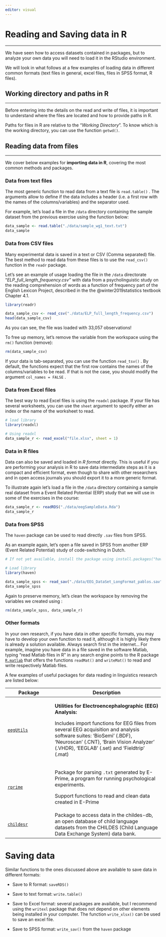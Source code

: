 ```yaml
---
editor: visual
---
```


# Reading and Saving data in R

------------------------------------------------------------------------

We have seen how to access datasets contained in packages, but to analyze your own data you will need to load it in the RStudio environment.

We will look in what follows at a few examples of loading data in different common formats (text files in general, excel files, files in SPSS format, R files).

## Working directory and paths in R

------------------------------------------------------------------------

Before entering into the details on the read and write of files, it is important to understand where the files are located and how to provide paths in R.

Paths for files in R are relative to the "*Working Directory*". To know which is the working directory, you can use the function `getwd()`.

## Reading data from files {#sec-r-read}

------------------------------------------------------------------------

We cover below examples for **importing data in R**, covering the most common methods and packages.

### Data from text files

The most generic function to read data from a text file is `read.table()` . The arguments allow to define if the data includes a header (i.e. a first row with the names of the columns/variables) and the separator used.

For example, let's load a file in the `/data` directory containing the sample dataset from the previous exercise using the function below:

```r
data_sample <- read.table("./data/sample_wg1_text.txt")
data_sample
```

### Data from CSV files

Many experimental data is saved in a text or CSV (Comma separated) file. The best method to read data from these files is to use the `read_csv()` function in the `readr` package.

Let's see an example of usage loading the file in the `/data` directorate "*ELP_full_length_frequency.csv"* with data from a psycholinguistic study on the reading comprehension of words as a function of frequency part of the English Lexicon Project, described in the the @winter2019statistics textbook Chapter 4.1.

```r
library(readr)

data_sample_csv <- read_csv("./data/ELP_full_length_frequency.csv")
head(data_sample_csv)
```

As you can see, the file was loaded with 33,057 observations!

To free up memory, let's remove the variable from the workspace using the `rm()` function (remove):

```r
rm(data_sample_csv)
```

If your data is tab-separated, you can use the function `read_tsv()` . By default, the functions expect that the first row contains the names of the columns/variables to be read. If that is not the case, you should modify the argument `col_names = FALSE` .

### Data from Excel files

The best way to read Excel files is using the `readxl` package. If your file has several worksheets, you can use the `sheet` argument to specify either an index or the name of the worksheet to read.

``` r
# load library
library(readxl)

# Using readxl
data_sample_r <- read_excel("file.xlsx", sheet = 1)
```

### Data in R files

Data can also be saved and loaded in *R format* directly. This is useful if you are performing your analysis in R to save data intermediate steps as it is a compact and efficient format, even though to share with other researchers and in open access journals you should export it to a more generic format.

To illustrate again let's load a file in the `/data` directory containing a sample real dataset from a Event Related Potential (ERP) study that we will use in some of the exercises in the course:

```r
data_sample_r <- readRDS("./data/eegSampleData.Rda")
data_sample_r
```

### Data from SPSS

The `haven` package can be used to read directly `.sav` files from SPSS.

As an example again, let's open a file saved in SPSS from another ERP (Event Related Potential) study of code-switching in Dutch.

```r
# If not yet available, install the package using install.packages("haven")

# Load library
library(haven)

data_sample_spss <- read_sav("./data/EEG_DataSet_LongFormat_pablos.sav")
data_sample_spss
```

Again to preserve memory, let's clean the workspace by removing the variables we created using :

```r
rm(data_sample_spss, data_sample_r)
```

### Other formats

In your own research, if you have data in other specific formats, you may have to develop your own function to read it, although it is highly likely there is already a solution available. Always search first in the internet... For example, imagine you have data in a file saved in the software Matlab, typing "read Matlab files in R" in any search engine points to the R package [`R.matlab`](https://cran.r-project.org/web/packages/R.matlab/refman/R.matlab.html "R.matlab package") that offers the functions `readMat()` and `writeMat()` to read and write respectively Matlab files.

A few examples of useful packages for data reading in linguistics research are listed below:

+--------------------------------------------------------------------------------------------+------------------------------------------------------------------------------------------------------------------------------------------------------------------------------------------------------------------+
| Package                                                                                    | Description                                                                                                                                                                                                      |
+============================================================================================+==================================================================================================================================================================================================================+
| [`eegUtils`](https://neuroconductor.org/package/eegUtils)                                  | **Utilities for** **Electroencephalographic (EEG) Analysis:**                                                                                                                                                    |
|                                                                                            |                                                                                                                                                                                                                  |
|                                                                                            | Includes import functions for EEG files from several EEG acquisition and analysis software suites: 'BioSemi' (.BDF), 'Neuroscan' (.CNT), 'Brain Vision Analyzer' (.VHDR), 'EEGLAB' (.set) and 'Fieldtrip' (.mat) |
+--------------------------------------------------------------------------------------------+------------------------------------------------------------------------------------------------------------------------------------------------------------------------------------------------------------------+
| [`rprime`](https://cran.r-project.org/web/packages/rprime/vignettes/quick-start-demo.html) | Package for parsing `.txt` generated by E-Prime, a program for running psychological experiments.                                                                                                                |
|                                                                                            |                                                                                                                                                                                                                  |
|                                                                                            | Support functions to read and clean data created in E-Prime                                                                                                                                                      |
+--------------------------------------------------------------------------------------------+------------------------------------------------------------------------------------------------------------------------------------------------------------------------------------------------------------------+
| [`childesr`](https://langcog.github.io/childesr/index.html)                                | Package to access data in the childes-db, an open database of child language datasets from the CHILDES (Child Language Data Exchange System) data bank.                                                          |
+--------------------------------------------------------------------------------------------+------------------------------------------------------------------------------------------------------------------------------------------------------------------------------------------------------------------+

# Saving data

Similar functions to the ones discussed above are available to save data in different formats:

-   Save to R format: `saveRDS()`

-   Save to text format: `write.table()`

-   Save to Excel format: several packages are available, but I recommend using the `writexl` package that does not depend on other elements being installed in your computer. The function `write_xlsx()` can be used to save an excel file.

-   Save to SPSS format: `write_sav()` from the `haven` package

# 
